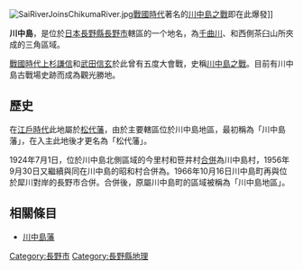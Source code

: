 {{Coord|35.5313725|139.7274879|region:JP_source:GoogleMaps|display=title}}
{{japanese|japanese=川中島|kana=かわなかじま|romaji=Kawanakajima}}
[[File:SaiRiverJoinsChikumaRiver.jpg|thumb]][[戰國時代_(日本)|戰國時代]]著名的[[川中島之戰|川中島之戰]]即在此爆發]]

'''川中島'''，是位於[[日本|日本]][[長野縣|長野縣]][[長野市|長野市]]轄區的一个地名，為[[千曲川|千曲川]]、{{tsl|ja|犀川 (長野県)|犀川 (長野縣)|犀川}}和西側茶臼山所夾成的三角區域。

[[战国时代_(日本)|戰國時代]][[上杉謙信|上杉謙信]]和[[武田信玄|武田信玄]]於此曾有五度大會戰，史稱[[川中島之戰|川中島之戰]]。目前有川中島古戰場史跡而成為觀光勝地。

== 歷史 ==
在[[江戶時代|江戶時代]]此地屬於[[松代藩|松代藩]]，由於主要轄區位於川中島地區，最初稱為「川中島藩」，在{{tsl|ja|松平忠昌}}入主此地後才更名為「松代藩」。

1924年7月1日，位於川中島北側區域的今里村和笹井村[[市町村合併|合併]]為川中島村，1956年9月30日又繼續與同在川中島的昭和村合併為{{tsl|ja|川中島町}}。1966年10月16日川中島町再與位於犀川對岸的長野市合併。合併後，原屬川中島町的區域被稱為「川中島地區」。

== 相關條目 ==
* [[川中島藩|川中島藩]]

{{Japan-geo-stub}}

{{DEFAULTSORT:Kawanakajima}}
[[Category:長野市|Category:長野市]]
[[Category:長野縣地理|Category:長野縣地理]]